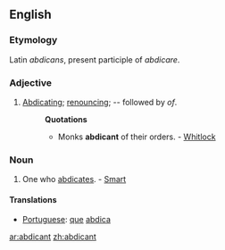 ==English==

===Etymology===
Latin ''abdicans'', present participle of ''abdicare''.

===Adjective===
{{en-adj}}

# [[Abdicating]]; [[renouncing]]; -- followed by ''of''.
#:'''Quotations'''
#:*Monks '''abdicant''' of their orders. - [[Whitlock]]

===Noun===
{{en-noun}}

# One who [[abdicates]]. - [[Smart]]

====Translations====
* [[Portuguese]]: [[que]] [[abdica]]

[[ar:abdicant]]
[[zh:abdicant]]